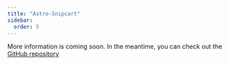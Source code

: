 ```yaml
---
title: "Astro-Snipcart"
sidebar:
  order: 5
---
```


<AdamIntegration title="@adammatthiesen/astro-snipcart" githubIntegrationURL='https://github.com/Adammatthiesen/astro-snipcart' />


More information is coming soon.  In the meantime, you can check out the [GitHub repository](https://github.com/Adammatthiesen/astro-snipcart)